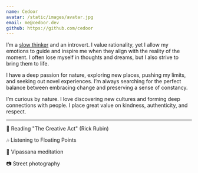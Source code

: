 ```yaml
---
name: Cedoor
avatar: /static/images/avatar.jpg
email: me@cedoor.dev
github: https://github.com/cedoor
---
```


I’m a [slow thinker](https://sive.rs/slow) and an introvert. I value rationality, yet I allow my emotions to guide and inspire me when they align with the reality of the moment. I often lose myself in thoughts and dreams, but I also strive to bring them to life.

I have a deep passion for nature, exploring new places, pushing my limits, and seeking out novel experiences. I’m always searching for the perfect balance between embracing change and preserving a sense of constancy.

I’m curious by nature. I love discovering new cultures and forming deep connections with people. I place great value on kindness, authenticity, and respect.

---

📕 Reading "The Creative Act" (Rick Rubin)

🎶 Listening to Floating Points

🧘 Vipassana meditation

📷 Street photography
